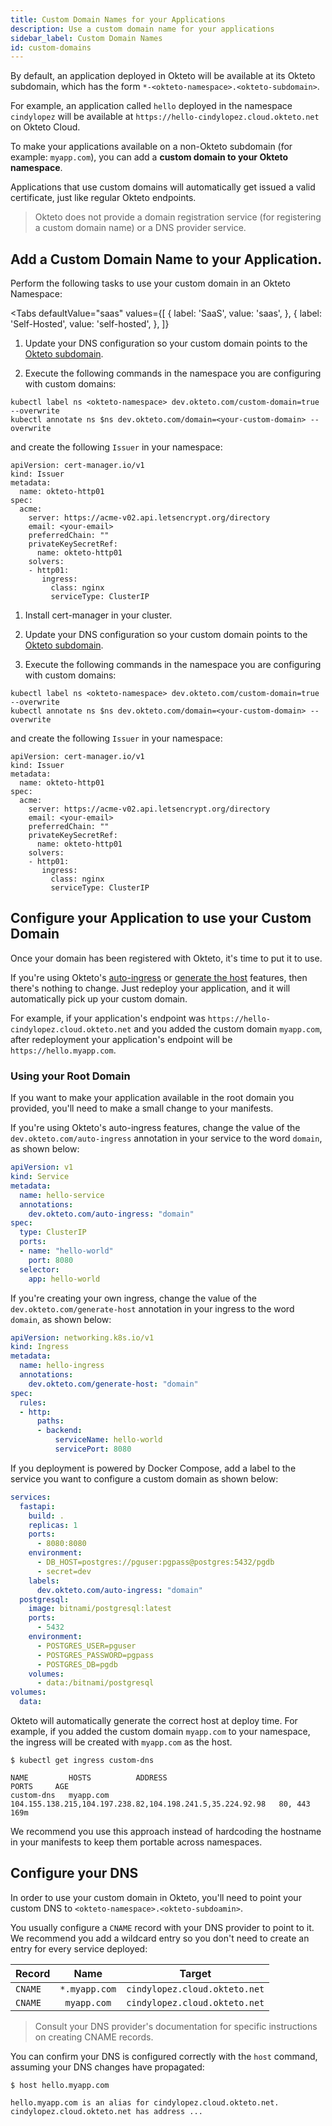 ```yaml
---
title: Custom Domain Names for your Applications
description: Use a custom domain name for your applications
sidebar_label: Custom Domain Names
id: custom-domains
---
```



By default, an application deployed in Okteto will be available at its Okteto subdomain, which has the form `*-<okteto-namespace>.<okteto-subdomain>`.

For example, an application called `hello` deployed in the namespace `cindylopez` will be available at `https://hello-cindylopez.cloud.okteto.net` on Okteto Cloud.

To make your applications available on a non-Okteto subdomain (for example: `myapp.com`), you can add a **custom domain to your Okteto namespace**.

Applications that use custom domains will automatically get issued a valid certificate, just like regular Okteto endpoints.

> Okteto does not provide a domain registration service (for registering a custom domain name) or a DNS provider service.

## Add a Custom Domain Name to your Application.

Perform the following tasks to use your custom domain in an Okteto Namespace:

<Tabs
  defaultValue="saas"
  values={[
    { label: 'SaaS', value: 'saas', },
    { label: 'Self-Hosted', value: 'self-hosted', },
  ]}
>
<TabItem value="saas">

1. Update your DNS configuration so your custom domain points to the [Okteto subdomain](cloud/custom-domains.mdx#configure-your-dns).

2. Execute the following commands in the namespace you are configuring with custom domains:

```
kubectl label ns <okteto-namespace> dev.okteto.com/custom-domain=true --overwrite
kubectl annotate ns $ns dev.okteto.com/domain=<your-custom-domain> --overwrite
```

and create the following `Issuer` in your namespace:

```
apiVersion: cert-manager.io/v1
kind: Issuer
metadata:
  name: okteto-http01
spec:
  acme:
    server: https://acme-v02.api.letsencrypt.org/directory
    email: <your-email>
    preferredChain: ""
    privateKeySecretRef:
      name: okteto-http01
    solvers:
    - http01:
       ingress:
         class: nginx
         serviceType: ClusterIP
```

</TabItem>
<TabItem value="self-hosted">

1. Install cert-manager in your cluster.

2. Update your DNS configuration so your custom domain points to the [Okteto subdomain](cloud/custom-domains.mdx#configure-your-dns).

3. Execute the following commands in the namespace you are configuring with custom domains:

```
kubectl label ns <okteto-namespace> dev.okteto.com/custom-domain=true --overwrite
kubectl annotate ns $ns dev.okteto.com/domain=<your-custom-domain> --overwrite
```

and create the following `Issuer` in your namespace:

```
apiVersion: cert-manager.io/v1
kind: Issuer
metadata:
  name: okteto-http01
spec:
  acme:
    server: https://acme-v02.api.letsencrypt.org/directory
    email: <your-email>
    preferredChain: ""
    privateKeySecretRef:
      name: okteto-http01
    solvers:
    - http01:
       ingress:
         class: nginx
         serviceType: ClusterIP
```

</TabItem>
</Tabs>

## Configure your Application to use your Custom Domain

Once your domain has been registered with Okteto, it's time to put it to use.

If you're using Okteto's [auto-ingress](cloud/ssl.mdx) or [generate the host](cloud/ssl.mdx#let-okteto-generate-the-host) features, then there's nothing to change. Just redeploy your application, and it will automatically pick up your custom domain.

For example, if your application's endpoint was `https://hello-cindylopez.cloud.okteto.net` and you added the custom domain `myapp.com`, after redeployment your application's endpoint will be `https://hello.myapp.com`.

### Using your Root Domain

If you want to make your application available in the root domain you provided, you'll need to make a small change to your manifests.

If you're using Okteto's auto-ingress features, change the value of the `dev.okteto.com/auto-ingress` annotation in your service to the word `domain`, as shown below:

```yaml
apiVersion: v1
kind: Service
metadata:
  name: hello-service
  annotations:
    dev.okteto.com/auto-ingress: "domain"
spec:
  type: ClusterIP
  ports:
  - name: "hello-world"
    port: 8080
  selector:
    app: hello-world
```

If you're creating your own ingress, change the value of the `dev.okteto.com/generate-host` annotation in your ingress to the word `domain`, as shown below:

```yaml
apiVersion: networking.k8s.io/v1
kind: Ingress
metadata:
  name: hello-ingress
  annotations:
    dev.okteto.com/generate-host: "domain"
spec:
  rules:
  - http:
      paths:
      - backend:
          serviceName: hello-world
          servicePort: 8080
```

If you deployment is powered by Docker Compose, add a label to the service you want to configure a custom domain as shown below:

```yaml
services:
  fastapi:
    build: .
    replicas: 1
    ports:
      - 8080:8080
    environment:
      - DB_HOST=postgres://pguser:pgpass@postgres:5432/pgdb
      - secret=dev
    labels:
      dev.okteto.com/auto-ingress: "domain"
  postgresql:
    image: bitnami/postgresql:latest
    ports:
      - 5432
    environment:
      - POSTGRES_USER=pguser
      - POSTGRES_PASSWORD=pgpass
      - POSTGRES_DB=pgdb
    volumes:
      - data:/bitnami/postgresql
volumes:
  data:

```

Okteto will automatically generate the correct host at deploy time. For example, if you added the custom domain `myapp.com` to your namespace, the ingress will be created with `myapp.com` as the host.

```console
$ kubectl get ingress custom-dns
```

```
NAME         HOSTS          ADDRESS                                                     PORTS     AGE
custom-dns   myapp.com      104.155.138.215,104.197.238.82,104.198.241.5,35.224.92.98   80, 443   169m
```

We recommend you use this approach instead of hardcoding the hostname in your manifests to keep them portable across namespaces.

## Configure your DNS

In order to use your custom domain in Okteto, you'll need to point your custom DNS to `<okteto-namespace>.<okteto-subdoamin>`.

You usually configure a `CNAME` record with your DNS provider to point to it. We recommend you add a wildcard entry so you don't need to create an entry for every service deployed:

| Record       | Name             | Target  |
| ------------- |:-------------:| :-----:|
| `CNAME`        | `*.myapp.com`  | `cindylopez.cloud.okteto.net`  |
| `CNAME`        | `myapp.com`    | `cindylopez.cloud.okteto.net`  |

> Consult your DNS provider's documentation for specific instructions on creating CNAME records.

You can confirm your DNS is configured correctly with the `host` command, assuming your DNS changes have propagated:

```
$ host hello.myapp.com
```

```
hello.myapp.com is an alias for cindylopez.cloud.okteto.net.
cindylopez.cloud.okteto.net has address ...
```
